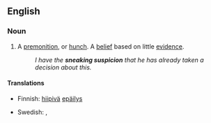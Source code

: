 ==English==

===Noun===
{{en-noun}}

# A [[premonition]], or [[hunch]]. A [[belief]] based on little [[evidence]].
#: ''I have the '''sneaking suspicion''' that he has already taken a decision about this.''

====Translations====
{{trans-top|premonition, or hunch; belief based on very little evidence}}
* Finnish: [[hiipivä]] [[epäilys]]
{{trans-mid}}
* Swedish: {{t+|sv|aning|c}}, {{t+|sv|föraning|c|alt=(smygande) föraning}}
{{trans-bottom}}